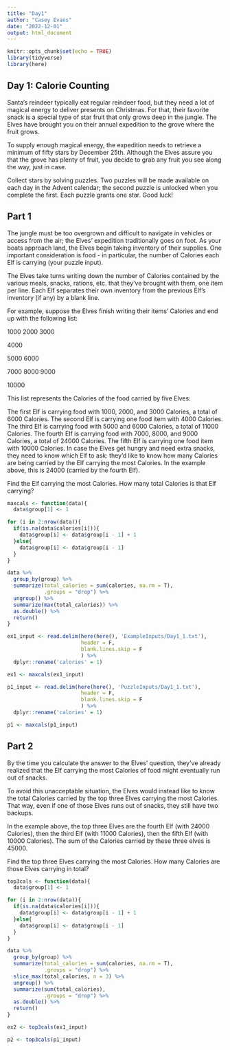 ```yaml
---
title: "Day1"
author: "Casey Evans"
date: "2022-12-01"
output: html_document
---
```


```r
knitr::opts_chunk$set(echo = TRUE)
library(tidyverse)
library(here)
```

## Day 1: Calorie Counting
Santa's reindeer typically eat regular reindeer food, but they need a lot of magical energy to deliver presents on Christmas. For that, their favorite snack is a special type of star fruit that only grows deep in the jungle. The Elves have brought you on their annual expedition to the grove where the fruit grows.

To supply enough magical energy, the expedition needs to retrieve a minimum of fifty stars by December 25th. Although the Elves assure you that the grove has plenty of fruit, you decide to grab any fruit you see along the way, just in case.

Collect stars by solving puzzles. Two puzzles will be made available on each day in the Advent calendar; the second puzzle is unlocked when you complete the first. Each puzzle grants one star. Good luck!

## Part 1
The jungle must be too overgrown and difficult to navigate in vehicles or access from the air; the Elves' expedition traditionally goes on foot. As your boats approach land, the Elves begin taking inventory of their supplies. One important consideration is food - in particular, the number of Calories each Elf is carrying (your puzzle input).

The Elves take turns writing down the number of Calories contained by the various meals, snacks, rations, etc. that they've brought with them, one item per line. Each Elf separates their own inventory from the previous Elf's inventory (if any) by a blank line.

For example, suppose the Elves finish writing their items' Calories and end up with the following list:

1000
2000
3000

4000

5000
6000

7000
8000
9000

10000

This list represents the Calories of the food carried by five Elves:

The first Elf is carrying food with 1000, 2000, and 3000 Calories, a total of 6000 Calories.
The second Elf is carrying one food item with 4000 Calories.
The third Elf is carrying food with 5000 and 6000 Calories, a total of 11000 Calories.
The fourth Elf is carrying food with 7000, 8000, and 9000 Calories, a total of 24000 Calories.
The fifth Elf is carrying one food item with 10000 Calories.
In case the Elves get hungry and need extra snacks, they need to know which Elf to ask: they'd like to know how many Calories are being carried by the Elf carrying the most Calories. In the example above, this is 24000 (carried by the fourth Elf).

Find the Elf carrying the most Calories. How many total Calories is that Elf carrying?

```r
maxcals <- function(data){
  data$group[1] <- 1

for (i in 2:nrow(data)){
  if(is.na(data$calories[i])){
    data$group[i] <- data$group[i - 1] + 1
  }else{
    data$group[i] <- data$group[i - 1]
  }
}

data %>%
  group_by(group) %>%
  summarize(total_calories = sum(calories, na.rm = T),
            .groups = "drop") %>%
  ungroup() %>%
  summarize(max(total_calories)) %>%
  as.double() %>%
  return()
}
```

```r
ex1_input <- read.delim(here(here(), 'ExampleInputs/Day1_1.txt'),
                        header = F,
                        blank.lines.skip = F
                        ) %>%
  dplyr::rename('calories' = 1)

ex1 <- maxcals(ex1_input)

p1_input <- read.delim(here(here(), 'PuzzleInputs/Day1_1.txt'),
                        header = F,
                        blank.lines.skip = F
                        ) %>%
  dplyr::rename('calories' = 1)

p1 <- maxcals(p1_input)
```


## Part 2


By the time you calculate the answer to the Elves' question, they've already realized that the Elf carrying the most Calories of food might eventually run out of snacks.

To avoid this unacceptable situation, the Elves would instead like to know the total Calories carried by the top three Elves carrying the most Calories. That way, even if one of those Elves runs out of snacks, they still have two backups.

In the example above, the top three Elves are the fourth Elf (with 24000 Calories), then the third Elf (with 11000 Calories), then the fifth Elf (with 10000 Calories). The sum of the Calories carried by these three elves is 45000.

Find the top three Elves carrying the most Calories. How many Calories are those Elves carrying in total?

```r
top3cals <- function(data){
  data$group[1] <- 1

for (i in 2:nrow(data)){
  if(is.na(data$calories[i])){
    data$group[i] <- data$group[i - 1] + 1
  }else{
    data$group[i] <- data$group[i - 1]
  }
}

data %>%
  group_by(group) %>%
  summarize(total_calories = sum(calories, na.rm = T),
            .groups = "drop") %>%
  slice_max(total_calories, n = 3) %>%
  ungroup() %>%
  summarize(sum(total_calories),
            .groups = "drop") %>%
  as.double() %>%
  return()
}

```

```r
ex2 <- top3cals(ex1_input)

p2 <- top3cals(p1_input)
```
